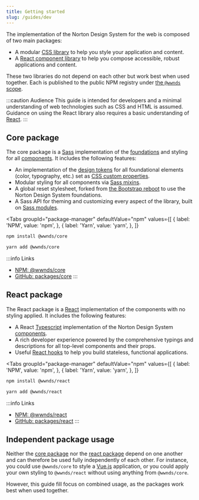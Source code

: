 ```yaml
---
title: Getting started
slug: /guides/dev
---
```



The implementation of the Norton Design System for the web is composed of two main packages:

- A modular [CSS library](#core-package) to help you style your application and content.
- A [React component library](#react-package) to help you compose accessible, robust applications and content.

These two libraries do not depend on each other but work best when used together.
Each is published to the public NPM registry under [the `@wwnds` scope](https://www.npmjs.com/org/wwnds).

:::caution Audience
This guide is intended for developers and a minimal understanding of web technologies such as CSS and HTML is assumed.
Guidance on using the React library also requires a basic understanding of [React](https://reactjs.org/).
:::

## Core package

The core package is a [Sass](https://sass-lang.com/) implementation of the [foundations](/docs/foundations) and styling for all [components](/docs/components).
It includes the following features:

- An implementation of the [design tokens](/docs/foundations/design-tokens) for all foundational elements (color, typography, etc.) set as [CSS custom properties](https://developer.mozilla.org/en-US/docs/Web/CSS/--*).
- Modular styling for all components via [Sass mixins](https://sass-lang.com/documentation/at-rules/mixin).
- A global reset stylesheet, forked from [the Bootstrap reboot](https://getbootstrap.com/docs/5.0/content/reboot/) to use the Norton Design System foundations.
- A Sass API for theming and customizing every aspect of the library, built on [Sass modules](https://sass-lang.com/blog/the-module-system-is-launched).

<Tabs
	groupId="package-manager"
	defaultValue="npm"
	values={[
	{ label: 'NPM', value: 'npm', },
	{ label: 'Yarn', value: 'yarn', },
	]}
>
<TabItem value="npm">

```bash
npm install @wwnds/core
```

</TabItem>
<TabItem value="yarn">

```bash
yarn add @wwnds/core
```

</TabItem>
</Tabs>

:::info Links
- [NPM: @wwnds/core](https://www.npmjs.com/package/@wwnds/core)
- [GitHub: packages/core](https://github.com/wwnorton/design-system/tree/main/packages/core)
:::

## React package

The React package is a [React](https://reactjs.org/) implementation of the components with no styling applied.
It includes the following features:

- A React [Typescript](https://www.typescriptlang.org/) implementation of the Norton Design System [components](/docs/components).
- A rich developer experience powered by the comprehensive typings and descriptions for all top-level components and their props.
- Useful [React hooks](https://reactjs.org/docs/hooks-overview.html) to help you build stateless, functional applications.

<Tabs
	groupId="package-manager"
	defaultValue="npm"
	values={[
	{ label: 'NPM', value: 'npm', },
	{ label: 'Yarn', value: 'yarn', },
	]}
>
<TabItem value="npm">

```bash
npm install @wwnds/react
```

</TabItem>
<TabItem value="yarn">

```bash
yarn add @wwnds/react
```

</TabItem>
</Tabs>

:::info Links
- [NPM: @wwnds/react](https://www.npmjs.com/package/@wwnds/react)
- [GitHub: packages/react](https://github.com/wwnorton/design-system/tree/main/packages/react)
:::

## Independent package usage

Neither the [core package](#core) nor the [react package](#react) depend on one another and can therefore be used fully independently of each other.
For instance, you could use `@wwnds/core` to style a [Vue.js](https://vuejs.org/) application, or you could apply your own styling to `@wwnds/react` without using anything from `@wwnds/core`.

However, this guide fill focus on combined usage, as the packages work best when used together.
